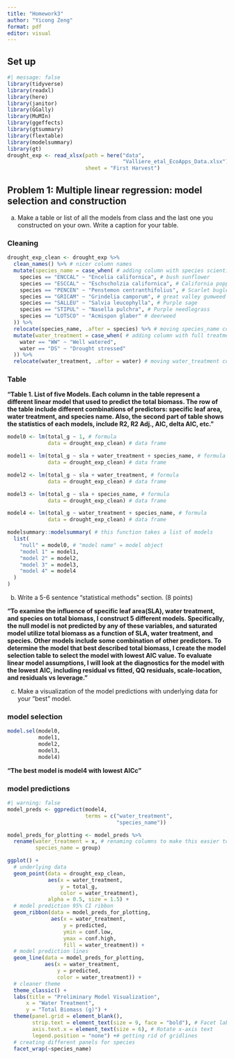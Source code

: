 ```yaml
---
title: "Homework3"
author: "Yicong Zeng"
format: pdf
editor: visual
---
```


## Set up

```r
#| message: false
library(tidyverse)
library(readxl)
library(here)
library(janitor)
library(GGally)
library(MuMIn)
library(ggeffects)
library(gtsummary)
library(flextable)
library(modelsummary)
library(gt)
drought_exp <- read_xlsx(path = here("data", 
                                     "Valliere_etal_EcoApps_Data.xlsx"),
                         sheet = "First Harvest")
```

## Problem 1: Multiple linear regression: model selection and construction

a.  Make a table or list of all the models from class and the last one you constructed on your own. Write a caption for your table.

### Cleaning

```r
drought_exp_clean <- drought_exp %>% 
  clean_names() %>% # nicer column names
  mutate(species_name = case_when( # adding column with species scientific names
    species == "ENCCAL" ~ "Encelia californica", # bush sunflower
    species == "ESCCAL" ~ "Eschscholzia californica", # California poppy
    species == "PENCEN" ~ "Penstemon centranthifolius", # Scarlet bugler
    species == "GRICAM" ~ "Grindelia camporum", # great valley gumweed
    species == "SALLEU" ~ "Salvia leucophylla", # Purple sage
    species == "STIPUL" ~ "Nasella pulchra", # Purple needlegrass
    species == "LOTSCO" ~ "Acmispon glaber" # deerweed
  )) %>% 
  relocate(species_name, .after = species) %>% # moving species_name column after species
  mutate(water_treatment = case_when( # adding column with full treatment names
    water == "WW" ~ "Well watered",
    water == "DS" ~ "Drought stressed"
  )) %>% 
  relocate(water_treatment, .after = water) # moving water_treatment column after water
```

### Table

**"Table 1. List of five Models. Each column in the table represent a different linear model that used to predict the total biomass. The row of the table include different combinations of predictors: specific leaf area, water treatment, and species name. Also, the second part of table shows the statistics of each models, include R2, R2 Adj., AIC, delta AIC, etc."**

```r
model0 <- lm(total_g ~ 1, # formula
             data = drought_exp_clean) # data frame

model1 <- lm(total_g ~ sla + water_treatment + species_name, # formula
             data = drought_exp_clean) # data frame

model2 <- lm(total_g ~ sla + water_treatment, # formula
             data = drought_exp_clean) # data frame

model3 <- lm(total_g ~ sla + species_name, # formula
             data = drought_exp_clean) # data frame

model4 <- lm(total_g ~ water_treatment + species_name, # formula
             data = drought_exp_clean) # data frame

modelsummary::modelsummary( # this function takes a list of models
  list( 
    "null" = model0, # "model name" = model object
    "model 1" = model1,
    "model 2" = model2,
    "model 3" = model3,
    "model 4" = model4
  )
)
```

b.  Write a 5-6 sentence “statistical methods” section. (8 points)

**"To examine the influence of specific leaf area(SLA), water treatment, and species on total biomass, I construct 5 different models. Specifically, the null model is not predicted by any of these variables, and saturated model utilize total biomass as a function of SLA, water treatment, and species. Other models include some combination of other predictors. To determine the model that best described total biomass, I create the model selection table to select the model with lowest AIC value. To evaluate linear model assumptions, I will look at the diagnostics for the model with the lowest AIC, including residual vs fitted, QQ residuals, scale-location, and residuals vs leverage."**

c.  Make a visualization of the model predictions with underlying data for your “best” model.

### model selection

```r
model.sel(model0,
          model1, 
          model2, 
          model3,
          model4)
```

**"The best model is model4 with lowest AICc"**

### model predictions

```r
#| warning: false
model_preds <- ggpredict(model4, 
                         terms = c("water_treatment", 
                                   "species_name"))

model_preds_for_plotting <- model_preds %>% 
  rename(water_treatment = x, # renaming columns to make this easier to use
         species_name = group) 

ggplot() +
  # underlying data
  geom_point(data = drought_exp_clean,
             aes(x = water_treatment,
                 y = total_g,
                 color = water_treatment),
             alpha = 0.5, size = 1.5) +
  # model prediction 95% CI ribbon
  geom_ribbon(data = model_preds_for_plotting,
              aes(x = water_treatment, 
                  y = predicted,
                  ymin = conf.low,
                  ymax = conf.high,
                  fill = water_treatment)) +
  # model prediction lines
  geom_line(data = model_preds_for_plotting,
            aes(x = water_treatment, 
                y = predicted,
                color = water_treatment)) +
  # cleaner theme
  theme_classic() +
  labs(title = "Preliminary Model Visualization",
      x = "Water Treatment",
      y = "Total Biomass (g)") +
  theme(panel.grid = element_blank(),
        strip.text = element_text(size = 9, face = "bold"), # Facet labels
        axis.text.x = element_text(size = 6), # Rotate x-axis text
        legend.position = "none") +# getting rid of gridlines
  # creating different panels for species
  facet_wrap(~species_name) 
```

